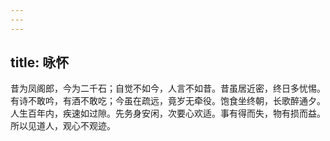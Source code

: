 ```yaml
---
---
---
```

title: 咏怀
---



昔为凤阁郎，今为二千石；自觉不如今，人言不如昔。昔虽居近密，终日多忧惕。有诗不敢吟，有酒不敢吃；今虽在疏远，竟岁无牵役。饱食坐终朝，长歌醉通夕。人生百年内，疾速如过隙。先务身安闲，次要心欢适。事有得而失，物有损而益。所以见道人，观心不观迹。